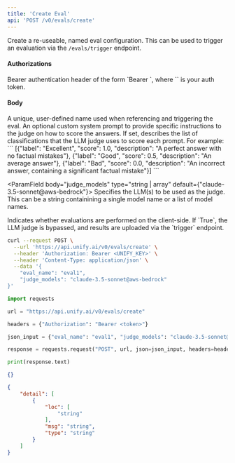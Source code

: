 ```yaml
---
title: 'Create Eval'
api: 'POST /v0/evals/create'
---
```

Create a re-useable, named eval configuration. This can be used to trigger an evaluation via the `/evals/trigger` endpoint.

#### Authorizations

<ParamField header="Authorization" type="string" required="true">
  Bearer authentication header of the form `Bearer <token>`, where `<token>` is your auth token.
</ParamField>

#### Body

<ParamField body="eval_name" type="string" required="true">
A unique, user-defined name used when referencing and triggering the eval.
</ParamField>

<ParamField body="system_prompt" type="string | null" >
An optional custom system prompt to provide specific instructions to the judge on how to score the answers.
</ParamField>

<ParamField body="class_config" type="array | null" >
If set, describes the list of classifications that the LLM judge uses to score each prompt. For example:
```
[{"label": "Excellent", "score": 1.0, "description": "A perfect answer with no factual mistakes"},
{"label": "Good", "score": 0.5, "description": "An average answer"},
{"label": "Bad", "score": 0.0, "description": "An incorrect answer, containing a significant factual mistake"}]
```

</ParamField>

<ParamField body="judge_models" type="string | array"  default={"claude-3.5-sonnet@aws-bedrock"}>
Specifies the LLM(s) to be used as the judge. This can be a string containining a single model name or a list of model names.
</ParamField>

<ParamField body="client_side" type="boolean"  default={false}>
Indicates whether evaluations are performed on the client-side. If `True`, the LLM judge is bypassed, and results are uploaded via the `trigger` endpoint.
</ParamField>

<RequestExample>

```bash cURL
curl --request POST \
  --url 'https://api.unify.ai/v0/evals/create' \
  --header 'Authorization: Bearer <UNIFY_KEY>' \
  --header 'Content-Type: application/json' \
  --data '{
    "eval_name": "eval1",
    "judge_models": "claude-3.5-sonnet@aws-bedrock"
}'
```

```python Python
import requests

url = "https://api.unify.ai/v0/evals/create"

headers = {"Authorization": "Bearer <token>"}

json_input = {"eval_name": "eval1", "judge_models": "claude-3.5-sonnet@aws-bedrock"}

response = requests.request("POST", url, json=json_input, headers=headers)

print(response.text)
```

</RequestExample>
<ResponseExample>

```json 200
{}
```

```json 422
{
    "detail": [
        {
            "loc": [
                "string"
            ],
            "msg": "string",
            "type": "string"
        }
    ]
}
```

</ResponseExample>
